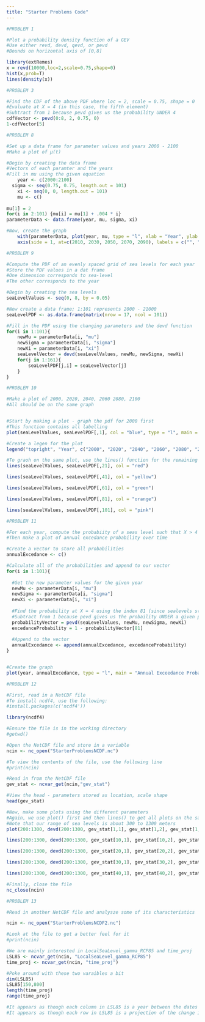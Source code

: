 ---
title: "Starter Problems Code"
---
```{r}
#PROBLEM 1

#Plot a probability density function of a GEV
#Use either revd, devd, qevd, or pevd
#Bounds on horizontal axis of [0,8]

library(extRemes)
x = revd(10000,loc=2,scale=0.75,shape=0)
hist(x,prob=T)
lines(density(x))
```

```{r}
#PROBLEM 3

#Find the CDF of the above PDF where loc = 2, scale = 0.75, shape = 0
#Evaluate at X = 4 (in this case, the fifth element)
#Subtract from 1 because pevd gives us the probability UNDER 4
cdfVector <- pevd(0:8, 2, 0.75, 0)
1-cdfVector[5]
```

```{r}
#PROBLEM 8

#Set up a data frame for parameter values and years 2000 - 2100
#Make a plot of μ(t)

#Begin by creating the data frame
#Vectors of each paramter and the years
#Fill in mu using the given equation
	year <- c(2000:2100)
  sigma <- seq(0.75, 0.75, length.out = 101)
	xi <- seq(0, 0, length.out = 101)
	mu <- c()
	
mu[1] = 2
for(i in 2:101) {mu[i] = mu[1] + .004 * i} 
parameterData <- data.frame(year, mu, sigma, xi)

#Now, create the graph
	with(parameterData, plot(year, mu, type = "l", xlab = "Year", ylab = "μ(t) [meters]"))
	axis(side = 1, at=c(2010, 2030, 2050, 2070, 2090), labels = c("", "", "", "", ""), tck = -0.05)
```

```{r}
#PROBLEM 9

#Compute the PDF of an evenly spaced grid of sea levels for each year
#Store the PDF values in a dat frame
#One dimension corresponds to sea-level
#The other corresponds to the year

#Begin by creating the sea levels
seaLevelValues <- seq(0, 8, by = 0.05)

#Now create a data frame; 1:101 represents 2000 - 21000
seaLevelPDF <- as.data.frame(matrix(nrow = 17, ncol = 101))

#Fill in the PDF using the changing parameters and the devd function
for(i in 1:101){
    newMu = parameterData[i, "mu"]
    newSigma = parameterData[i, "sigma"]
    newXi = parameterData[i, "xi"]
    seaLevelVector = devd(seaLevelValues, newMu, newSigma, newXi)
    for(j in 1:161){
        seaLevelPDF[j,i] = seaLevelVector[j]
    }
}
```

```{r}
#PROBLEM 10

#Make a plot of 2000, 2020, 2040, 2060 2080, 2100
#All should be on the same graph


#Start by making a plot - graph the pdf for 2000 first
#This function contains all labelling
plot(seaLevelValues, seaLevelPDF[,1], col = "blue", type = "l", main = "Probability Density Functions Over Time Given Changing Parameters", xlab = "Sea Level [meters]", ylab = "f(x)")

#Create a legen for the plot
legend("topright", "Year", c("2000", "2020", "2040", "2060", "2080", "2100"), fill = c("blue", "red", "yellow", "green", "orange", "pink"), horiz = TRUE, cex = .75)

#To graoh on the same plot, use the lines() function for the remaining 5 PDF's
lines(seaLevelValues, seaLevelPDF[,21], col = "red")

lines(seaLevelValues, seaLevelPDF[,41], col = "yellow")

lines(seaLevelValues, seaLevelPDF[,61], col = "green")

lines(seaLevelValues, seaLevelPDF[,81], col = "orange")

lines(seaLevelValues, seaLevelPDF[,101], col = "pink")

```

```{r}
#PROBLEM 11

#For each year, compute the probabiity of a seas level such that X > 4
#Then make a plot of annual excedance probability over time

#Create a vector to store all probabilities
annualExcedance <- c()

#Calculate all of the probabilities and append to our vector
for(i in 1:101){
  
  #Get the new parameter values for the given year
  newMu <- parameterData[i, "mu"]
  newSigma <- parameterData[i, "sigma"]
  newXi <- parameterData[i, "xi"]
  
  #Find the probability at X = 4 using the index 81 (since sealevels steps by 0.05 from 0 to 8)
  #Subtract from 1 because pevd gives us the probaility UNDER a given point
  probabilityVector = pevd(seaLevelValues, newMu, newSigma, newXi)
  excedanceProbability = 1 - probabilityVector[81]
  
  #Append to the vector
  annualExcedance <- append(annualExcedance, excedanceProbability)
}


#Create the graph
plot(year, annualExcedance, type = "l", main = "Annual Exceedance Probability Over Time", xlab = "Sea Level [meters]", ylab = "Annual Exceedance Probability")

```

```{r}
#PROBLEM 12

#First, read in a NetCDF file
#To install ncdf4, use the following:
#install.packages(c('ncdf4'))

library(ncdf4)

#Ensure the file is in the working directory
#getwd()

#Open the NetCDF file and store in a variable
ncin <- nc_open("StarterProblemsNCDF.nc")

#To view the contents of the file, use the following line
#print(ncin)

#Read in from the NetCDF file
gev_stat <- ncvar_get(ncin,"gev_stat")

#View the head - parameters stored as location, scale shape
head(gev_stat)

#Now, make some plots using the different parameters
#Again, we use plot() first and then lines() to get all plots on the same axis
#Note that our range of sea levels is about 300 to 1300 meters
plot(200:1300, devd(200:1300, gev_stat[1,1], gev_stat[1,2], gev_stat[1,3]), type = "l", col = "red", main = "Varying Probability Density Functions From NetCDF With Changing Parameters", xlab = "Sea Level [meters]", ylab = "f(x)", cex.main = 1)

lines(200:1300, devd(200:1300, gev_stat[10,1], gev_stat[10,2], gev_stat[10,3]), type = "l", col = "green")

lines(200:1300, devd(200:1300, gev_stat[20,1], gev_stat[20,2], gev_stat[20,3]), type = "l", col = "blue")

lines(200:1300, devd(200:1300, gev_stat[30,1], gev_stat[30,2], gev_stat[30,3]), type = "l", col = "purple")

lines(200:1300, devd(200:1300, gev_stat[40,1], gev_stat[40,2], gev_stat[40,3]), type = "l", col = "orange")

#Finally, close the file
nc_close(ncin)


```

```{r}
#PROBLEM 13

#Read in another NetCDF file and analysze some of its characteristics

ncin <- nc_open("StarterProblemsNCDF2.nc")

#Look at the file to get a better feel for it
#print(ncin)

#We are mainly interested in LocalSeaLevel_gamma_RCP85 and time_proj
LSL85 <- ncvar_get(ncin, "LocalSeaLevel_gamma_RCP85")
time_proj <- ncvar_get(ncin, "time_proj")

#Poke around with these two varaibles a bit
dim(LSL85)
LSL85[150,800]
length(time_proj)
range(time_proj)

#It appears as though each column in LSL85 is a year between the dates 1850 and 2100
#It appears as though each row in LSL85 is a projection of the change in sea level from the year 2000 using changing GEV parameters and surge factors

```

